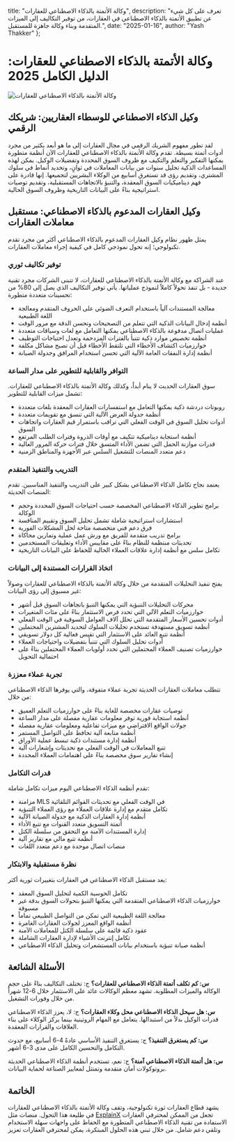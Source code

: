   title: "وكالة الأتمتة بالذكاء الاصطناعي للعقارات",
  description: "تعرف على كل شيء عن تطبيق الأتمتة بالذكاء الاصطناعي في العقارات، من توفير التكاليف إلى الميزات المتقدمة وبناء وكالة جاهزة للمستقبل.",
  date: "2025-01-16",
  author: "Yash Thakker"
};

# وكالة الأتمتة بالذكاء الاصطناعي للعقارات: الدليل الكامل 2025

![وكالة الأتمتة بالذكاء الاصطناعي للعقارات](/images/blog-posts/ai-automation-agency-for-real-estate.jpeg)

## وكيل الذكاء الاصطناعي للوسطاء العقاريين: شريكك الرقمي

لقد تطور مفهوم الشريك الرقمي في مجال العقارات إلى ما هو أبعد بكثير من مجرد أدوات أتمتة بسيطة. تقدم وكالة الأتمتة بالذكاء الاصطناعي للعقارات الآن أنظمة متطورة يمكنها التفكير والتعلم والتكيف مع ظروف السوق المحددة وتفضيلات الوكيل. يمكن لهذه المساعدات الذكية تحليل سنوات من بيانات المعاملات في ثوانٍ، وتحديد أنماط في سلوك المشتري، وتقديم رؤى قد تستغرق أسابيع من الوكلاء البشريين لتجميعها. إنها قادرة على فهم ديناميكيات السوق المعقدة، والتنبؤ بالاتجاهات المستقبلية، وتقديم توصيات استراتيجية بناءً على البيانات التاريخية وظروف السوق الحالية.

## وكيل العقارات المدعوم بالذكاء الاصطناعي: مستقبل معاملات العقارات

يمثل ظهور نظام وكيل العقارات المدعوم بالذكاء الاصطناعي أكثر من مجرد تقدم تكنولوجي؛ إنه تحول نموذجي كامل في كيفية إجراء معاملات العقارات.

### توفير تكاليف ثوري

عند الشراكة مع وكالة الأتمتة بالذكاء الاصطناعي للعقارات، لا تتبنى الشركات مجرد تقنية جديدة - بل تنفذ تحولاً كاملاً لنموذج عملياتها. يأتي توفير التكاليف الذي يصل إلى 80% من تحسينات متعددة متطورة:

- معالجة المستندات آلياً باستخدام التعرف الضوئي على الحروف المتقدم ومعالجة اللغة الطبيعية
- أنظمة إدخال البيانات الذكية التي تتعلم من التصحيحات وتحسن الدقة مع مرور الوقت
- عمليات اتصال مدفوعة بالذكاء الاصطناعي يمكنها التعامل مع لغات وسياقات متعددة
- أنظمة تخصيص موارد ذكية تتنبأ بالفترات المزدحمة وتعدل احتياجات التوظيف
- خوارزميات اكتشاف الأخطاء التي تلتقط الأخطاء قبل أن تصبح مشاكل مكلفة
- أنظمة إدارة النفقات العامة الآلية التي تحسن استخدام المرافق وجدولة الصيانة

### التوافر والقابلية للتطوير على مدار الساعة

سوق العقارات الحديث لا ينام أبداً، وكذلك وكالة الأتمتة بالذكاء الاصطناعي للعقارات. تشمل ميزات القابلية للتطوير:

- روبوتات دردشة ذكية يمكنها التعامل مع استفسارات العقارات المعقدة بلغات متعددة
- أنظمة جدولة العرض الآلية التي تنسق مع تقويمات متعددة
- أدوات تحليل السوق في الوقت الفعلي التي تراقب باستمرار قيم العقارات واتجاهات السوق
- أنظمة استجابة ديناميكية تتكيف مع أوقات الذروة وفترات الطلب المرتفع
- قدرات موازنة الحمل التي تضمن الأداء المتسق خلال فترات حركة المرور العالية
- دعم متعدد المنصات للتشغيل السلس عبر الأجهزة والمناطق الزمنية

### التدريب والتنفيذ المتقدم

يعتمد نجاح تكامل الذكاء الاصطناعي بشكل كبير على التدريب والتنفيذ المناسبين. تقدم المنصات الحديثة:

- برامج تطوير الذكاء الاصطناعي المخصصة حسب احتياجات السوق المحددة وحجم الوكالة
- استشارات استراتيجية شاملة تشمل تحليل السوق وتقييم المنافسة
- فرق دعم فني متخصصة متاحة لحل المشكلات الفورية
- برامج تدريب متقدمة للفريق مع ورش عمل عملية وتمارين محاكاة
- تحديثات منتظمة للنظام بناءً على مقاييس الأداء وتعليقات المستخدمين
- تكامل سلس مع أنظمة إدارة علاقات العملاء الحالية للحفاظ على البيانات التاريخية

### اتخاذ القرارات المستندة إلى البيانات

يفتح تنفيذ التحليلات المتقدمة من خلال وكالة الأتمتة بالذكاء الاصطناعي للعقارات وصولاً غير مسبوق إلى رؤى البيانات:

- محركات التحليلات التنبؤية التي يمكنها التنبؤ باتجاهات السوق قبل أشهر
- خوارزميات التعلم الآلي التي تحدد فرص الاستثمار بناءً على مئات المتغيرات
- أدوات تحسين الأسعار المتقدمة التي تحلل آلاف العوامل السوقية في الوقت الفعلي
- أنظمة تسويق مستهدفة تستخدم تحليلات السلوك لتحديد المشترين المحتملين
- أنظمة تتبع العائد على الاستثمار التي تقيس فعالية كل دولار تسويقي
- أدوات تحليل السلوك التي تتنبأ بتفضيلات واحتياجات العملاء
- خوارزميات تصنيف العملاء المحتملين التي تحدد أولويات العملاء المحتملين بناءً على احتمالية التحويل

### تجربة عملاء معززة

تتطلب معاملات العقارات الحديثة تجربة عملاء متفوقة، والتي يوفرها الذكاء الاصطناعي من خلال:

- توصيات عقارات مخصصة للغاية بناءً على خوارزميات التعلم العميق
- أنظمة استجابة فورية توفر معلومات عقارية مفصلة على مدار الساعة
- جولات الواقع الافتراضي مع ميزات تفاعلية ومعلومات عقارية مفصلة
- أنظمة متابعة آلية تحافظ على التواصل المستمر
- أنظمة إدارة مستندات ذكية تبسط عملية الأوراق
- تتبع المعاملات في الوقت الفعلي مع تحديثات وإشعارات آلية
- إنشاء تقارير سوق مخصصة بناءً على اهتمامات العملاء المحددة

### قدرات التكامل

تقدم أنظمة الذكاء الاصطناعي اليوم ميزات تكامل شاملة:

- مزامنة MLS في الوقت الفعلي مع تحديثات القوائم التلقائية
- تكامل متقدم مع إدارة علاقات العملاء مع رؤى العملاء التنبؤية
- أنظمة إدارة العقارات الذكية مع جدولة الصيانة الآلية
- أتمتة التسويق متعدد القنوات مع تتبع الأداء
- إدارة المستندات الآمنة مع التحقق من سلسلة الكتل
- أنظمة تتبع مالي مع تقارير آلية
- منصات اتصال موحدة مع دعم متعدد اللغات

### نظرة مستقبلية والابتكار

يعد مستقبل الذكاء الاصطناعي في العقارات بتغييرات ثورية أكثر:

- تكامل الحوسبة الكمية لتحليل السوق المعقد
- خوارزميات الذكاء الاصطناعي المتقدمة التي يمكنها التنبؤ بتحولات السوق بدقة غير مسبوقة
- معالجة اللغة الطبيعية التي تمكن من التواصل الطبيعي تماماً
- أنظمة الواقع المعزز لجولات العقارات الغامرة
- عقود ذكية قائمة على سلسلة الكتل للمعاملات الآمنة
- تكامل إنترنت الأشياء لإدارة العقارات الشاملة
- أنظمة صيانة تنبؤية باستخدام بيانات المستشعرات وتحليل الذكاء الاصطناعي

## الأسئلة الشائعة

**س: كم تكلف أتمتة الذكاء الاصطناعي للعقارات؟**
ج: تختلف التكاليف بناءً على حجم الوكالة والميزات المطلوبة. تشهد معظم الوكالات عائد على الاستثمار خلال 6-12 شهراً من خلال وفورات التشغيل.

**س: هل سيحل الذكاء الاصطناعي محل وكلاء العقارات؟**
ج: لا، يعزز الذكاء الاصطناعي قدرات الوكيل بدلاً من استبدالها. يتعامل مع المهام الروتينية بينما يركز الوكلاء على بناء العلاقات والقرارات المعقدة.

**س: كم يستغرق التنفيذ؟**
ج: يستغرق التنفيذ الأساسي عادةً 4-6 أسابيع، مع حدوث التكامل والتحسين الكامل على مدى 3-6 أشهر.

**س: هل أتمتة الذكاء الاصطناعي آمنة؟**
ج: نعم، تستخدم أنظمة الذكاء الاصطناعي الحديثة بروتوكولات أمان متقدمة وتمتثل لمعايير الصناعة لحماية البيانات.

## الخاتمة

يشهد قطاع العقارات ثورة تكنولوجية، وتقف وكالة الأتمتة بالذكاء الاصطناعي للعقارات في طليعة هذا التحول. منصات مثل [ExplainX](https://www.explainx.ai/about) تجعل من الممكن لمحترفي العقارات الاستفادة من تقنية الذكاء الاصطناعي المتطورة مع الحفاظ على واجهات سهلة الاستخدام وتلقي دعم شامل. من خلال تبني هذه الحلول المبتكرة، يمكن لمحترفي العقارات تعزيز